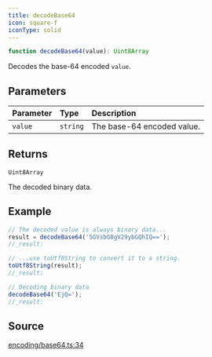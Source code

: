 ```yaml
---
title: decodeBase64
icon: square-f
iconType: solid
---
```


```ts
function decodeBase64(value): Uint8Array
```

Decodes the base-64 encoded `value`.

## Parameters

| Parameter | Type | Description |
| :------ | :------ | :------ |
| `value` | `string` | The base-64 encoded value. |

## Returns

`Uint8Array`

The decoded binary data.

## Example

```ts
// The decoded value is always binary data...
result = decodeBase64('SGVsbG8gV29ybGQhIQ==');
//_result:

// ...use toUtf8String to convert it to a string.
toUtf8String(result);
//_result:

// Decoding binary data
decodeBase64('EjQ=');
//_result:
```

## Source

[encoding/base64.ts:34](https://github.com/dominant-strategies/quais.js/blob/3fde6763235c7029b19260e352cfa6956f8b8444/src/encoding/base64.ts#L34)
